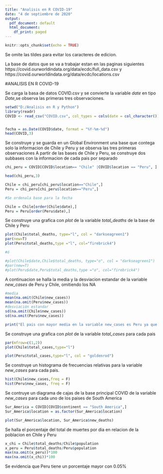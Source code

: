 ---
title: "Analisis en R COVID-19"
date: "4 de septiembre de 2020"
output:
  pdf_document: default
  html_document:
    df_print: paged
---

```{r setup, include=FALSE}
knitr::opts_chunk$set(echo = TRUE)
```

Se omite las tildes para evitar los caracteres de edicion.

La base de datos que se va a trabajar estan en las paginas siguientes 
https://covid.ourworldindata.org/data/ecdc/full_data.csv 
y 
https://covid.ourworldindata.org/data/ecdc/locations.csv

#ANALISIS EN R COVID-19

Se carga la basa de datos COVID.csv y se convierte la variable _date_ en tipo _Date_,se observa las primeras tres observaciones. 


```{r, datosCOVID}
setwd("D:/Analisis en R y Python")
library(readr)
COVID <- read_csv("COVID.csv", col_types = cols(date = col_character()))


fecha = as.Date(COVID$date, format = "%Y-%m-%d")
head(COVID,3)
```

Se construye y se guarda en un Global Environment una base que contega solo la informacion de Chile y Peru y se observa las tres primeras observaciones 
A partir de las bases de Chile y Peru, se construye dos subbases con la informacion de cada pais por separado 

```{r, COLbra}

chi_peru = COVID[COVID$location== "Chile" |COVID$location == "Peru", ]

head(chi_peru,3)

Chile = chi_peru[chi_peru$location=="Chile",]
Peru = chi_peru[chi_peru$location=="Peru",]

#Se ordenala base para la fecha

Chile = Chile[order(Chile$date),] 
Peru = Peru[order(Peru$date),]

```

Se construye una grafica con _plot_ de la variable *total_deaths* de la base de Chile y Peru 

```{r, grafica}
plot(Chile$total_deaths, type="l", col = "darkseagreen1")
par(new=T)
plot(Peru$total_deaths,type ="l", col="firebrick4")

#ó

#plot(Chile$date,Chile$total_deaths, type="o", col = "darkseagreen1")
#par(new=T)
#plot(Peru$date,Peru$total_deaths,type ="o", col="firebrick4")
```

A continuacion se halla la media y la desviacion estandar de la variable *new_cases* de Peru y Chile, omitiendo los NA


```{r, mediam,sd}
#media
mean(na.omit(Chile$new_cases))
mean(na.omit(Peru$new_cases))
#desviación estandar
sd(na.omit(Chile$new_cases))
sd(na.omit(Peru$new_cases))

print("El pais con mayor media en la variable new_cases es Peru ya que tiene 2709.838 ")
```

Se construye una grafica con _plot_ de la variable *total_cases* para cada pais

```{r, ejes}
par(mfrow=c(1,2))
plot(Chile$total_cases,type="l")

plot(Peru$total_cases,type="l", col = "goldenrod")
```

Se construye un histograma de frecuencias relativas para la variable *new_cases* para cada pais. 

```{r, histoabsoluta}
hist(Chile$new_cases,freq = F)
hist(Peru$new_cases, freq = F)
```

Se contruye un diagrama de cajas de la base principal COVID de la variable *new_cases* para cada uno de los paises de South America

```{r, cajas}
Sur_America = COVID[COVID$continent == "South America",]
Sur_America$location = as.factor(Sur_America$location)

plot(Sur_America$location, Sur_America$new_deaths)
```

Se halla el porcentaje del total de muertes por dia en relacion de la poblacion en Chile y Peru

```{r, porcentaje}
x_chi = Chile$total_deaths/Chile$population
x_peru = Peru$total_deaths/Peru$population
max(na.omit(x_peru))*100
max(na.omit(x_chi))*100

```

Se evidencia que Peru tiene un porcentaje mayor con 0.05%

